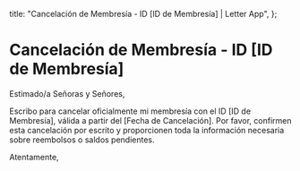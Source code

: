   title: "Cancelación de Membresía - ID [ID de Membresía] | Letter App",
};

# Cancelación de Membresía - ID [ID de Membresía]

Estimado/a Señoras y Señores,

Escribo para cancelar oficialmente mi membresía con el ID [ID de Membresía], válida a partir del [Fecha de Cancelación]. Por favor, confirmen esta cancelación por escrito y proporcionen toda la información necesaria sobre reembolsos o saldos pendientes.

Atentamente,
